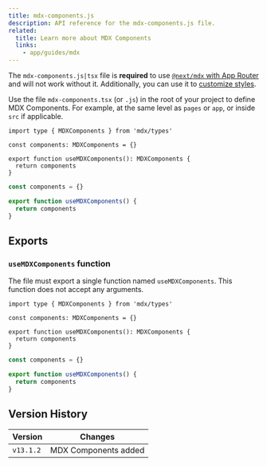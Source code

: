 ```yaml
---
title: mdx-components.js
description: API reference for the mdx-components.js file.
related:
  title: Learn more about MDX Components
  links:
    - app/guides/mdx
---
```


The `mdx-components.js|tsx` file is **required** to use [`@next/mdx` with App Router](/docs/app/guides/mdx) and will not work without it. Additionally, you can use it to [customize styles](/docs/app/guides/mdx#using-custom-styles-and-components).

Use the file `mdx-components.tsx` (or `.js`) in the root of your project to define MDX Components. For example, at the same level as `pages` or `app`, or inside `src` if applicable.

```tsx filename="mdx-components.tsx" switcher
import type { MDXComponents } from 'mdx/types'

const components: MDXComponents = {}

export function useMDXComponents(): MDXComponents {
  return components
}
```

```js filename="mdx-components.js" switcher
const components = {}

export function useMDXComponents() {
  return components
}
```

## Exports

### `useMDXComponents` function

The file must export a single function named `useMDXComponents`. This function does not accept any arguments.

```tsx filename="mdx-components.tsx" switcher
import type { MDXComponents } from 'mdx/types'

const components: MDXComponents = {}

export function useMDXComponents(): MDXComponents {
  return components
}
```

```js filename="mdx-components.js" switcher
const components = {}

export function useMDXComponents() {
  return components
}
```

## Version History

| Version   | Changes              |
| --------- | -------------------- |
| `v13.1.2` | MDX Components added |
